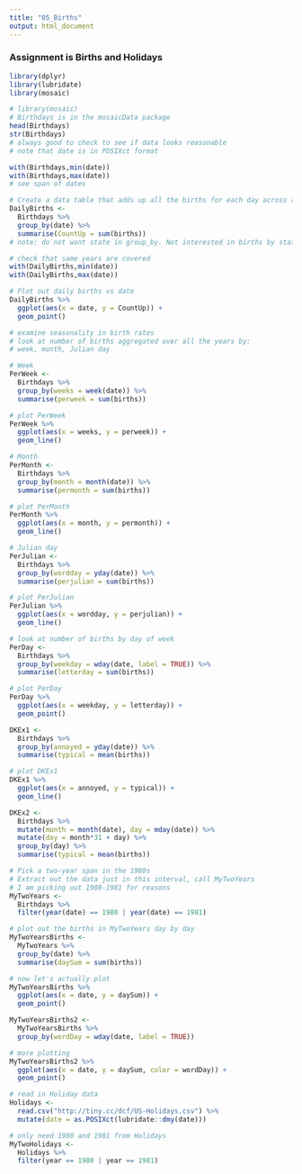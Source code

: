 ```yaml
---
title: "05_Births"
output: html_document
---
```

### Assignment is Births and Holidays

```r
library(dplyr)
library(lubridate)
library(mosaic)
```

```r
# library(mosaic)
# Birthdays is in the mosaicData package
head(Birthdays)
str(Birthdays)
# always good to check to see if data looks reasonable
# note that date is in POSIXct format
```
```r
with(Birthdays,min(date))
with(Birthdays,max(date))
# see span of dates
```

```r
# Create a data table that adds up all the births for each day across all the states
DailyBirths <- 
  Birthdays %>%
  group_by(date) %>%
  summarise(CountUp = sum(births))
# note: do not want state in group_by. Not interested in births by state, looking at births by date
```

```r
# check that same years are covered
with(DailyBirths,min(date))
with(DailyBirths,max(date))
```

```r
# Plot out daily births vs date
DailyBirths %>% 
  ggplot(aes(x = date, y = CountUp)) +
  geom_point()
```

```r
# examine seasonality in birth rates
# look at number of births aggregated over all the years by:
# week, month, Julian day

# Week
PerWeek <-
  Birthdays %>% 
  group_by(weeks = week(date)) %>% 
  summarise(perweek = sum(births))
```

```r
# plot PerWeek
PerWeek %>% 
  ggplot(aes(x = weeks, y = perweek)) +
  geom_line()
```

```r
# Month
PerMonth <- 
  Birthdays %>% 
  group_by(month = month(date)) %>% 
  summarise(permonth = sum(births))
```

```r
# plot PerMonth
PerMonth %>% 
  ggplot(aes(x = month, y = permonth)) +
  geom_line()
```

```r
# Julian day
PerJulian <- 
  Birthdays %>% 
  group_by(wordday = yday(date)) %>% 
  summarise(perjulian = sum(births))
```

```r
# plot PerJulian
PerJulian %>% 
  ggplot(aes(x = wordday, y = perjulian)) +
  geom_line()
```

```r
# look at number of births by day of week
PerDay <- 
  Birthdays %>% 
  group_by(weekday = wday(date, label = TRUE)) %>% 
  summarise(letterday = sum(births))
```

```r
# plot PerDay
PerDay %>% 
  ggplot(aes(x = weekday, y = letterday)) +
  geom_point()
```

```r
DKEx1 <- 
  Birthdays %>% 
  group_by(annoyed = yday(date)) %>% 
  summarise(typical = mean(births))
```

```r
# plot DKEx1
DKEx1 %>% 
  ggplot(aes(x = annoyed, y = typical)) +
  geom_line()
```

```r
DKEx2 <- 
  Birthdays %>% 
  mutate(month = month(date), day = mday(date)) %>% 
  mutate(day = month*31 + day) %>% 
  group_by(day) %>% 
  summarise(typical = mean(births))
```

```r
# Pick a two-year span in the 1980s
# Extract out the data just in this interval, call MyTwoYears
# I am picking out 1980-1981 for reasons
MyTwoYears <- 
  Birthdays %>% 
  filter(year(date) == 1980 | year(date) == 1981)
```

```r
# plot out the births in MyTwoYears day by day
MyTwoYearsBirths <- 
  MyTwoYears %>% 
  group_by(date) %>% 
  summarise(daySum = sum(births))
```

```r
# now let's actually plot
MyTwoYearsBirths %>% 
  ggplot(aes(x = date, y = daySum)) +
  geom_point()
```

```r
MyTwoYearsBirths2 <- 
  MyTwoYearsBirths %>% 
  group_by(wordDay = wday(date, label = TRUE))
```

```r
# more plotting
MyTwoYearsBirths2 %>% 
  ggplot(aes(x = date, y = daySum, color = wordDay)) +
  geom_point()
```

```r
# read in Holiday data
Holidays <- 
  read.csv("http://tiny.cc/dcf/US-Holidays.csv") %>% 
  mutate(date = as.POSIXct(lubridate::dmy(date)))
```

```r
# only need 1980 and 1981 from Holidays
MyTwoHolidays <- 
  Holidays %>% 
  filter(year == 1980 | year == 1981)
```








